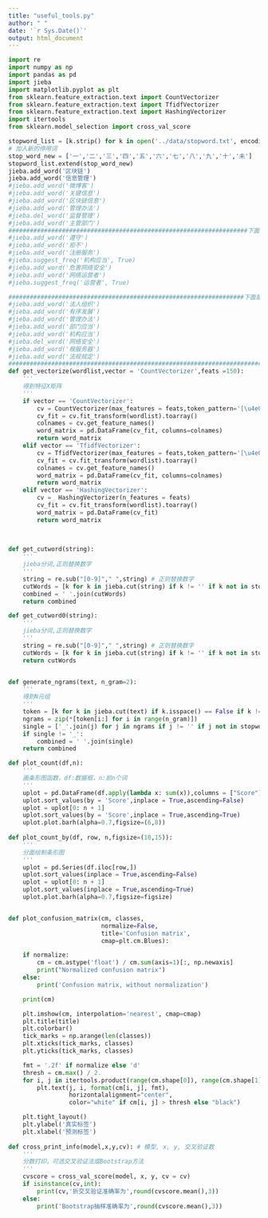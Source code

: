 ```yaml
---
title: "useful_tools.py"
author: " "
date: '`r Sys.Date()`'
output: html_document
---
```



```python
import re
import numpy as np
import pandas as pd
import jieba
import matplotlib.pyplot as plt
from sklearn.feature_extraction.text import CountVectorizer 
from sklearn.feature_extraction.text import TfidfVectorizer
from sklearn.feature_extraction.text import HashingVectorizer
import itertools
from sklearn.model_selection import cross_val_score

stopword_list = [k.strip() for k in open('../data/stopword.txt', encoding='utf8').readlines() if k.strip() != '']
# 加入新的停用词
stop_word_new = ['一','二','三','四','五','六','七','八','九','十','未']
stopword_list.extend(stop_word_new)
jieba.add_word('区块链')
jieba.add_word('信息管理')
#jieba.add_word('微博客')
#jieba.add_word('关键信息')
#jieba.add_word('区块链信息')
#jieba.add_word('管理办法')
#jieba.del_word('监督管理')
#jieba.add_word('主管部门')
###################################################################下面是尝试区
#jieba.add_word('遵守')
#jieba.add_word('拒不')
#jieba.add_word('注册服务')
#jieba.suggest_freq('机构应当', True)
#jieba.add_word('危害网络安全')
#jieba.add_word('网络运营者')
#jieba.suggest_freq('运营者', True)

##################################################################下面是丢弃区
#jieba.add_word('法人组织')
#jieba.add_word('有序发展')
#jieba.add_word('管理办法')
#jieba.add_word('部门应当')
#jieba.add_word('机构应当')
#jieba.del_word('网络安全')
#jieba.add_word('根服务器')
#jieba.add_word('法规规定')
#########################################################################
def get_vectorize(wordlist,vector = 'CountVectorizer',feats =150):
    '''
    得到特征X矩阵
    '''
    if vector == 'CountVectorizer':
        cv = CountVectorizer(max_features = feats,token_pattern='[\u4e00-\u9fa5_a-zA-Z0-9]{1,}')
        cv_fit = cv.fit_transform(wordlist).toarray()
        colnames = cv.get_feature_names()
        word_matrix = pd.DataFrame(cv_fit, columns=colnames)   
        return word_matrix
    elif vector == 'TfidfVectorizer':
        cv = TfidfVectorizer(max_features = feats,token_pattern='[\u4e00-\u9fa5_a-zA-Z0-9]{1,}')
        cv_fit = cv.fit_transform(wordlist).toarray()
        colnames = cv.get_feature_names()
        word_matrix = pd.DataFrame(cv_fit, columns=colnames)   
        return word_matrix
    elif vector == 'HashingVectorizer':
        cv =  HashingVectorizer(n_features = feats)
        cv_fit = cv.fit_transform(wordlist).toarray()
        word_matrix = pd.DataFrame(cv_fit)
        return word_matrix
        
    

def get_cutword(string):
    '''
    jieba分词,正则替换数字
    '''
    string = re.sub("[0-9]"," ",string) # 正则替换数字
    cutWords = [k for k in jieba.cut(string) if k != '' if k not in stopword_list]
    combined = ' '.join(cutWords)
    return combined

def get_cutword0(string):
    '''
    jieba分词,正则替换数字
    '''
    string = re.sub("[0-9]"," ",string) # 正则替换数字
    cutWords = [k for k in jieba.cut(string) if k != '' if k not in stopword_list]
    return cutWords


def generate_ngrams(text, n_gram=2):
    '''
    得到N元组
    '''
    token = [k for k in jieba.cut(text) if k.isspace() == False if k != '' if k not in stopword_list]
    ngrams = zip(*[token[i:] for i in range(n_gram)])
    single = ['_'.join(j) for j in ngrams if j != '' if j not in stopword_list]
    if single != '_':
        combined = ' '.join(single)
    return combined

def plot_count(df,n):
    '''
    画条形图函数，df:数据框，n:前n个词
    '''
    uplot = pd.DataFrame(df.apply(lambda x: sum(x)),columns = ["Score"])
    uplot.sort_values(by = 'Score',inplace = True,ascending=False)
    uplot = uplot[0: n + 1]
    uplot.sort_values(by = 'Score',inplace = True,ascending=True)
    uplot.plot.barh(alpha=0.7,figsize=(6,8))
    
def plot_count_by(df, row, n,figsize=(10,15)):
    '''
    分面绘制条形图
    '''
    uplot = pd.Series(df.iloc[row,])
    uplot.sort_values(inplace = True,ascending=False)
    uplot = uplot[0: n + 1]
    uplot.sort_values(inplace = True,ascending=True)
    uplot.plot.barh(alpha=0.7,figsize=figsize)


def plot_confusion_matrix(cm, classes,
                          normalize=False,
                          title='Confusion matrix',
                          cmap=plt.cm.Blues):

    if normalize:
        cm = cm.astype('float') / cm.sum(axis=1)[:, np.newaxis]
        print("Normalized confusion matrix")
    else:
        print('Confusion matrix, without normalization')

    print(cm)

    plt.imshow(cm, interpolation='nearest', cmap=cmap)
    plt.title(title)
    plt.colorbar()
    tick_marks = np.arange(len(classes))
    plt.xticks(tick_marks, classes)
    plt.yticks(tick_marks, classes)

    fmt = '.2f' if normalize else 'd'
    thresh = cm.max() / 2.
    for i, j in itertools.product(range(cm.shape[0]), range(cm.shape[1])):
        plt.text(j, i, format(cm[i, j], fmt),
                 horizontalalignment="center",
                 color="white" if cm[i, j] > thresh else "black")

    plt.tight_layout()
    plt.ylabel('真实标签')
    plt.xlabel('预测标签')
    
def cross_print_info(model,x,y,cv): # 模型, x, y, 交叉验证数
    '''
    分数打印，可选交叉验证法或Bootstrap方法
    '''
    cvscore = cross_val_score(model, x, y, cv = cv)
    if isinstance(cv,int):
        print(cv,'折交叉验证准确率为',round(cvscore.mean(),3))
    else:
        print('Bootstrap抽样准确率为',round(cvscore.mean(),3))
    


```